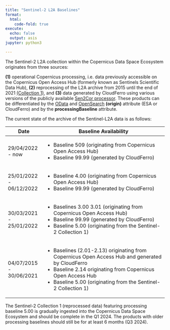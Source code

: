```yaml
---
title: "Sentinel-2 L2A Baselines"
format:
  html:
    code-fold: true
execute:
  echo: false
  output: asis
jupyter: python3

---
```


The Sentinel-2 L2A collection within the Copernicus Data Space Ecosystem originates from three sources: 

**(1)** operational Copernicus processing, i.e. data previously accessible on the Copernicus Open Access Hub (formerly known as Sentinels Scientific Data Hub), 
**(2)** reprocessing of the L2A archive from 2015 until the end of 2021 [(Collection 1)](https://sentinel.esa.int/web/sentinel/sentinel-data-access/sentinel-products/sentinel-2-data-products/collection-1-level-2a){target="_blank"}, and 
**(3)** data generated by CloudFerro using various versions of the publicly available [Sen2Cor processor](https://step.esa.int/main/snap-supported-plugins/sen2cor/){target="_blank"}. 
These products can be differentiated by the [OData](https://documentation.dataspace.copernicus.eu/APIs/OData.html#query-by-attributes){target="_blank"} and [OpenSearch](https://catalogue.dataspace.copernicus.eu/resto/api/collections/Sentinel2/describe.xml){target="_blank"} **(origin)** attribute (ESA or CloudFerro) and by the **processingBaseline** attribute.

The current state of the archive of the Sentinel-L2A data is as follows:

+-------------------------------+-----------------------------------------------------------------------------------------------------+
| Date                          | Baseline Availability                                                                               |
+===============================+=====================================================================================================+
| 29/04/2022 - now              | - Baseline 509 (originating from Copernicus Open Access Hub)                                        |
|                               | - Baseline 99.99 (generated by CloudFerro)                                                          |
+-------------------------------+-----------------------------------------------------------------------------------------------------+
| 25/01/2022 - 06/12/2022       | - Baseline 4.00 (originating from Copernicus Open Access Hub)                                       |
|                               | - Baseline 99.99 (generated by CloudFerro)                                                          |
+-------------------------------+-----------------------------------------------------------------------------------------------------+
| 30/03/2021 - 25/01/2022       | - Baselines 3.00 3.01 (originating from Copernicus Open Access Hub)                                 |
|                               | - Baseline 99.99 (generated by CloudFerro)                                                          |
|                               | - Baseline 5.00 (originating from the Sentinel-2 Collection 1)                                      |
+-------------------------------+-----------------------------------------------------------------------------------------------------+
| 04/07/2015 - 30/06/2021       | - Baselines (2.01-2.13) originating from Copernicus Open Access Hub and generated by CloudFerro     |
|                               | - Baseline 2.14 originating from Copernicus Open Access Hub                                         |
|                               | - Baseline 5.00 (originating from the Sentinel-2 Collection 1)                                      |
+-------------------------------+-----------------------------------------------------------------------------------------------------+


The Sentinel-2 Collection 1 (reprocessed data) featuring processing baseline 5.00 is gradually ingested into the Copernicus Data Space Ecosystem and should be complete in the Q1 2024. The products with older processing baselines should still be for at least 6 months (Q3 2024).